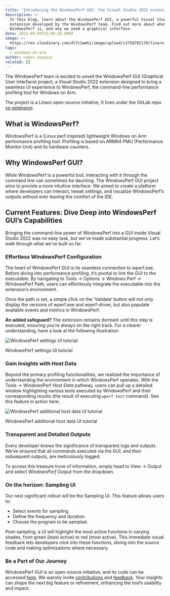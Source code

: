 ```yaml
---
title: 'Introducing the WindowsPerf GUI: the Visual Studio 2022 extension'
description: >-
  In this blog, learn about the WindowsPerf GUI, a powerful Visual Studio 2022
  extension developed by the WindowsPerf team. Find out more about what exactly
  WindowsPerf is, and why we need a graphical interface. 
date: 2023-09-03T23:09:28.000Z
image: >-
  https://res.cloudinary.com/dl7c2wmhi/image/upload/v1758792170/linaro-website/images/blog/Chip_background_UNDER_2MB
tags:
  - windows-on-arm
author: nader-zouaoui
related: []
---
```


The WindowsPerf team is excited to unveil the WindowsPerf GUI (Graphical User Interface) project, a Visual Studio 2022 extension designed to bring a seamless UI experience to WindowsPerf, the command-line performance profiling tool for Windows on Arm.

The project is a Linaro open-source initiative, It lives under the GitLab repo [vs-extension](https://gitlab.com/Linaro/WindowsPerf/vs-extension).

## What is WindowsPerf?

WindowsPerf is a (Linux perf inspired) lightweight Windows on Arm performance profiling tool. Profiling is based on ARM64 PMU (Performance Monitor Unit) and its hardware counters.

## Why WindowsPerf GUI?

While WindowsPerf is a powerful tool, interacting with it through the command line can sometimes be daunting. The WindowsPerf GUI project aims to provide a more intuitive interface. We aimed to create a platform where developers can interact, tweak settings, and visualize WindowsPerf’s outputs without ever leaving the comfort of the IDE.

## Current Features: Dive Deep into WindowsPerf GUI’s Capabilities

Bringing the command-line power of WindowsPerf into a GUI inside Visual Studio 2022 was no easy task, but we’ve made substantial progress. Let’s walk through what we’ve built so far:

### Effortless WindowsPerf Configuration

The heart of WindowsPerf GUI is its seamless connection to wperf.exe. Before diving into performance profiling, it’s pivotal to link the GUI to the executable. By navigating to Tools -> Options -> Windows Perf -> WindowsPerf Path, users can effortlessly integrate the executable into the extension’s environment.

Once the path is set, a simple click on the ‘Validate’ button will not only display the versions of wperf.exe and wperf-driver, but also populate available events and metrics in WindowsPerf.

**An added safeguard?** The extension remains dormant until this step is executed, ensuring you’re always on the right track. For a clearer understanding, have a look at the following illustration:

![WindowsPerf settings UI tutorial](/linaro-website/images/blog/update-settings "WindowsPerf settings UI tutorial")

WindowsPerf settings UI tutorial

### Gain Insights with Host Data

Beyond the primary profiling functionalities, we realized the importance of understanding the environment in which WindowsPerf operates. With the Tools -> WindowsPerf _Host Data_ pathway, users can pull up a detailed window highlighting various tests executed by WindowsPerf and their corresponding results (the result of executing `wperf test` command). See this feature in action here:

![WindowsPerf additional host data UI tutorial](/linaro-website/images/blog/wperf-host-data "WindowsPerf additional host data UI tutorial")

WindowsPerf additional host data UI tutorial

### Transparent and Detailed Outputs

Every developer knows the significance of transparent logs and outputs. We’ve ensured that all commands executed via the GUI, and their subsequent outputs, are meticulously logged.

To access this treasure trove of information, simply head to View -> Output and select _WindowsPerf_ Output from the dropdown.

### On the horizon: Sampling UI

Our next significant rollout will be the Sampling UI. This feature allows users to:

- Select events for sampling.
- Define the frequency and duration.
- Choose the program to be sampled.

Post-sampling, a UI will highlight the most active functions in varying shades, from green (least active) to red (most active). This immediate visual feedback lets developers click into these functions, diving into the source code and making optimizations where necessary.

### Be a Part of Our Journey

WindowsPerf GUI is an open-source initiative, and its code can be accessed [here](https://gitlab.com/Linaro/WindowsPerf/vs-extension). We warmly invite [contributions](https://gitlab.com/Linaro/WindowsPerf/vs-extension/-/merge_requests) and [feedback](https://gitlab.com/Linaro/WindowsPerf/vs-extension/-/issues). Your insights can shape the next big feature or refinement, enhancing the tool’s usability and impact.

